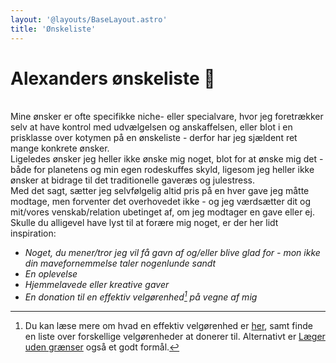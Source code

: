 ```yaml
---
layout: '@layouts/BaseLayout.astro'
title: 'Ønskeliste'
---
```


# Alexanders ønskeliste 🎁

<br />
Mine ønsker er ofte specifikke niche- eller specialvare, hvor jeg foretrækker
selv at have kontrol med udvælgelsen og anskaffelsen, eller blot i en prisklasse
over kotymen på en ønskeliste - derfor har jeg sjældent ret mange konkrete
ønsker.

<br />
Ligeledes ønsker jeg heller ikke ønske mig noget, blot for at ønske mig det -
både for planetens og min egen rodeskuffes skyld, ligesom jeg heller ikke ønsker
at bidrage til det traditionelle gaveræs og julestress.

<br />
Med det sagt, sætter jeg selvfølgelig altid pris på en hver gave jeg måtte
modtage, men forventer det overhovedet ikke - og jeg værdsætter dit og mit/vores
venskab/relation ubetinget af, om jeg modtager en gave eller ej.

<br />
Skulle du alligevel have lyst til at forære mig noget, er der her lidt
inspiration:

- _Noget, du mener/tror jeg vil få gavn af og/eller blive glad for - mon ikke din mavefornemmelse taler nogenlunde sandt_
- _En oplevelse_
- _Hjemmelavede eller kreative gaver_
- _En donation til en effektiv velgørenhed[^1] på vegne af mig_

[^1]: Du kan læse mere om hvad en effektiv velgørenhed er <a href="https://www.givingwhatwecan.org/en/best-charities-to-donate-to-2024" target="_blank">her</a>, samt finde en liste over forskellige velgørenheder at donerer til. Alternativt er <a href="https://msf.dk/stoet/" target="_blank">Læger uden grænser</a> også et godt formål.
